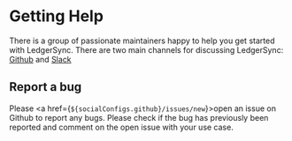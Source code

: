 
# Getting Help

There is a group of passionate maintainers happy to help you get started with LedgerSync.  There are two main
channels for discussing LedgerSync: <a href={socialConfigs.github}>Github</a> and <a href={socialConfigs.slack}>Slack</a>


## Report a bug

Please <a href={`${socialConfigs.github}/issues/new`}>open an issue on Github</a> to report any bugs.  Please check if the bug
has previously been reported and comment on the open issue with your use case.
